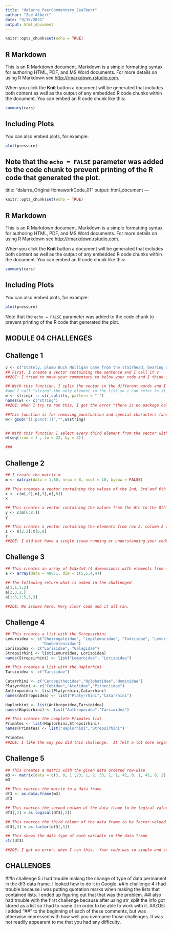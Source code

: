 ---
title: "dalarre_PeerCommentary_Zealbert"
author: "Zoe Albert"
date: "9/15/2021"
output: html_document
---

```{r setup, include=FALSE}
knitr::opts_chunk$set(echo = TRUE)
```

## R Markdown

This is an R Markdown document. Markdown is a simple formatting syntax for authoring HTML, PDF, and MS Word documents. For more details on using R Markdown see <http://rmarkdown.rstudio.com>.

When you click the **Knit** button a document will be generated that includes both content as well as the output of any embedded R code chunks within the document. You can embed an R code chunk like this:

```{r cars}
summary(cars)
```

## Including Plots

You can also embed plots, for example:

```{r pressure, echo=FALSE}
plot(pressure)
```

Note that the `echo = FALSE` parameter was added to the code chunk to prevent printing of the R code that generated the plot.
---
  title: "dalarre_OriginalHomeworkCode_01"
output: html_document 
---
  
  ```{r setup, include=FALSE}
knitr::opts_chunk$set(echo = TRUE)
```

## R Markdown

This is an R Markdown document. Markdown is a simple formatting syntax for authoring HTML, PDF, and MS Word documents. For more details on using R Markdown see <http://rmarkdown.rstudio.com>.

When you click the **Knit** button a document will be generated that includes both content as well as the output of any embedded R code chunks within the document. You can embed an R code chunk like this:
  
  ```{r cars}
summary(cars)
```

## Including Plots

You can also embed plots, for example:
  
  ```{r pressure, echo=FALSE}
plot(pressure)
```

Note that the `echo = FALSE` parameter was added to the code chunk to prevent printing of the R code that generated the plot.


## MODULE 04 CHALLENGES

## Challenge 1

```{r}
v <- c("Stately, plump Buck Mulligan came from the stairhead, bearing a bowl of lather on which a mirror and a razor lay crossed.")
## First, I create a vector containing the sentence and I call it v
##ZOE: I tried to move your commentary to below your code and I think it messed something up.  If that is the case, please ignore.  It ran both before and after I moved it. 

## With this function, I split the vector in the different words and I call this new separate list w (I don't know why it is stored as a list and not as a vector), 
#and I call "string" the only element in the list so i can refer to it later
w <- stringr :: str_split(v, pattern = " ")
names(w) <- c("string")
##ZOE: When I try to run this, I get the error "there is no package called 'stringr'.  I feel like this is an issue on my end though?

##This function is for removing punctuation and special characters (and it gets the info stored as a vector)
w<- gsub("[[:punct:]]","",w$string)


## With this function I select every third element from the vector with the separate words
w[seq(from = 1 , to = 22, by = 3)]

###
```


## Challenge 2

```{r}

## I create the matrix m
m <- matrix(data = 1:80, nrow = 8, ncol = 10, byrow = FALSE)

## This creates a vector containing the values of the 2nd, 3rd and 6th column of the matrix m
x <- c(m[,2],m[,3],m[,6])
x

## This creates a vector containing the values from the 6th to the 8th row of the matrix m
y <- c(m[6:8,])
y

## This creates a vector containing the elements from row 2, column 2 to row 6, column 9 of the matrix m
z <- m[2,2]:m[6,9]
z
##ZOE: I did not have a single issue running or understanding your code. When looking at your code I realized I could use ":" and "," in the same code.  It was really clear and helpful. 
```


## Challenge 3

```{r}

## This creates an array of 5x5x4x4 (4 dimensions) with elements from 400 to 1 in a descending order
a <- array(data = 400:1, dim = c(5,5,4,4))

## The following return what is asked in the challenged
a[1,1,1,2]
a[2,3,2,]
a[1:5,1:5,3,3]

##ZOE: No issues here. Very clear code and it all ran. 

```


## Challenge 4

```{r}

## This creates a list with the Strepsirhini
Lemuroidea <- c("Cheirogaleidae", "Lepilemuridae", "Indriidae", "Lemuridae",
                "Daubentoniidae")
Lorisoidea <- c("Lorisidae", "Galagidae")
Strepsirhini <- list(Lemuroidea, Lorisoidea)
names(Strepsirhini) <- list("Lemuroidea", "Lorisoidea")

## This creates a list with the Haplorhini
Tarsioidea <- c("Tarsiidae")

Catarrhini <- c("Cercopithecidae","Hylobatidae","Hominidae")
Platyrrhini <- c("Cebidae","Atelidae","Pitheciidae")
Anthropoidea <- list(Platyrrhini,Catarrhini)
names(Anthropoidea) <- list("Platyrrhini","Catarrhini")

Haplorhini <- list(Anthropoidea,Tarsioidea)
names(Haplorhini) <- list("Anthropoidea","Tarsioidea")

## This creates the complete Primates list
Primates <- list(Haplorhini,Strepsirhini)
names(Primates) <- list("Haplorhini","Strepsirhini")

Primates
##ZOE: I like the way you did this challenge.  It felt a lot more organized to me than the way I had done mine. 
```


## Challenge 5

```{r}

## This creates a matrix with the given data ordered row-wise
m3 <- matrix(data = c(3, 0, 1 ,23, 1, 2, 33, 1, 1, 42, 0, 1, 41, 0, 2), nrow = 5, ncol = 3, byrow = TRUE)
m3

## This coerces the matrix to a data frame
df3 <- as.data.frame(m3)
df3

## This coerces the second column of the data frame to be logical-valued
df3[,2] = as.logical(df3[,2])

## This coerces the third column of the data frame to be factor-valued
df3[,3] = as.factor(df3[,3])

## This shows the data type of each variable in the data frame
str(df3)

##ZOE: I got no error, when I ran this.  Your code was so simple and concise, and yet I couldn't figure it out easily for myself so it was nice to see!

```

## CHALLENGES
##In challenge 5 i had trouble making the change of type of data permanent in the df3 data frame. I looked how to do it in Google.
##In challenge 4 i had trouble because i was putting quotation marks when making the lists that contained lists. I ended up figuring out that that was the problem.
##I also had trouble with the first challenge because after using str_split the info got stored as a list so I had to name it in order to be able to work with it.
##ZOE: I added "##" to the beginning of each of these comments, but was otherwise impressed with how well you overcame those challenges.  It was not readily appearent to me that you had any difficulty. 
